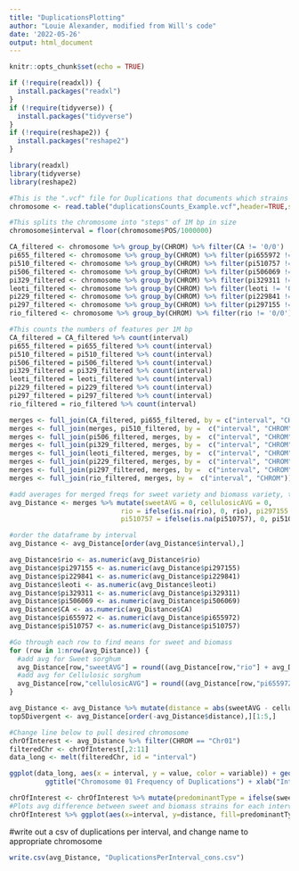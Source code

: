 ---
title: "DuplicationsPlotting"
author: "Louie Alexander, modified from Will's code"
date: '2022-05-26'
output: html_document
---

```{r setup, include=FALSE}
knitr::opts_chunk$set(echo = TRUE)
```

```{r}

if (!require(readxl)) {
  install.packages("readxl")
}
if (!require(tidyverse)) {
  install.packages("tidyverse")
}
if (!require(reshape2)) {
  install.packages("reshape2")
}

library(readxl)
library(tidyverse)
library(reshape2)

```

```{r}
#This is the ".vcf" file for Duplications that documents which strains a given duplication occurs in
chromosome <- read.table("duplicationsCounts_Example.vcf",header=TRUE,sep = '\t')
```

```{r} 

#This splits the chromosome into "steps" of 1M bp in size
chromosome$interval = floor(chromosome$POS/1000000)
```

```{r}
CA_filtered <- chromosome %>% group_by(CHROM) %>% filter(CA != '0/0')
pi655_filtered <- chromosome %>% group_by(CHROM) %>% filter(pi655972 != '0/0')
pi510_filtered <- chromosome %>% group_by(CHROM) %>% filter(pi510757 != '0/0')
pi506_filtered <- chromosome %>% group_by(CHROM) %>% filter(pi506069 != '0/0')
pi329_filtered <- chromosome %>% group_by(CHROM) %>% filter(pi329311 != '0/0')  
leoti_filtered <- chromosome %>% group_by(CHROM) %>% filter(leoti != '0/0')        
pi229_filtered <- chromosome %>% group_by(CHROM) %>% filter(pi229841 != '0/0')
pi297_filtered <- chromosome %>% group_by(CHROM) %>% filter(pi297155 != '0/0')    
rio_filtered <- chromosome %>% group_by(CHROM) %>% filter(rio != '0/0')   
```

```{r}
#This counts the numbers of features per 1M bp
CA_filtered = CA_filtered %>% count(interval)
pi655_filtered = pi655_filtered %>% count(interval)
pi510_filtered = pi510_filtered %>% count(interval)
pi506_filtered = pi506_filtered %>% count(interval)
pi329_filtered = pi329_filtered %>% count(interval)
leoti_filtered = leoti_filtered %>% count(interval)
pi229_filtered = pi229_filtered %>% count(interval)
pi297_filtered = pi297_filtered %>% count(interval)
rio_filtered = rio_filtered %>% count(interval)
```

```{r}
merges <- full_join(CA_filtered, pi655_filtered, by = c("interval", "CHROM"))
merges <- full_join(merges, pi510_filtered, by =  c("interval", "CHROM"))
merges <- full_join(pi506_filtered, merges, by =  c("interval", "CHROM"))
merges <- full_join(pi329_filtered, merges, by =  c("interval", "CHROM"))
merges <- full_join(leoti_filtered, merges, by =  c("interval", "CHROM"))
merges <- full_join(pi229_filtered, merges, by =  c("interval", "CHROM"))
merges <- full_join(pi297_filtered, merges, by =  c("interval", "CHROM"))
merges <- full_join(rio_filtered, merges, by =  c("interval", "CHROM"))

```

```{r}
#add averages for merged freqs for sweet variety and biomass variety, then make sure that strains with 0 features at a given column have 0 instead of NA:
avg_Distance <- merges %>% mutate(sweetAVG = 0, cellulosicAVG = 0, 
                            rio = ifelse(is.na(rio), 0, rio), pi297155 = ifelse(is.na(pi297155), 0, pi297155), pi229841 = ifelse(is.na(pi229841), 0, pi229841), leoti = ifelse(is.na(leoti), 0, leoti), pi329311 = ifelse(is.na(pi329311), 0, pi329311), pi506069 = ifelse(is.na(pi506069), 0, pi506069), 
                            pi510757 = ifelse(is.na(pi510757), 0, pi510757), pi655972 = ifelse(is.na(pi655972), 0, pi655972), CA = ifelse(is.na(CA), 0, CA)) 

#order the dataframe by interval
avg_Distance <- avg_Distance[order(avg_Distance$interval),]

avg_Distance$rio <- as.numeric(avg_Distance$rio)
avg_Distance$pi297155 <- as.numeric(avg_Distance$pi297155)
avg_Distance$pi229841 <- as.numeric(avg_Distance$pi229841)
avg_Distance$leoti <- as.numeric(avg_Distance$leoti)
avg_Distance$pi329311 <- as.numeric(avg_Distance$pi329311)
avg_Distance$pi506069 <- as.numeric(avg_Distance$pi506069)
avg_Distance$CA <- as.numeric(avg_Distance$CA)
avg_Distance$pi655972 <- as.numeric(avg_Distance$pi655972)
avg_Distance$pi510757 <- as.numeric(avg_Distance$pi510757)

#Go through each row to find means for sweet and biomass
for (row in 1:nrow(avg_Distance)) {
  #add avg for Sweet sorghum
  avg_Distance[row,"sweetAVG"] = round((avg_Distance[row,"rio"] + avg_Distance[row,"CA"] + avg_Distance[row,"leoti"])/3, 2)
  #add avg for Cellulosic sorghum
  avg_Distance[row,"cellulosicAVG"] = round((avg_Distance[row,"pi655972"] + avg_Distance[row,"pi510757"] + avg_Distance[row,"pi506069"] + avg_Distance[row,"pi329311"] + avg_Distance[row,"pi229841"] + avg_Distance[row,"pi297155"])/6, 2) 
} 

avg_Distance <- avg_Distance %>% mutate(distance = abs(sweetAVG - cellulosicAVG))
top5Divergent <- avg_Distance[order(-avg_Distance$distance),][1:5,]
```

```{r}
#Change line below to pull desired chromosome
chrOfInterest <- avg_Distance %>% filter(CHROM == "Chr01")
filteredChr <- chrOfInterest[,2:11]
data_long <- melt(filteredChr, id = "interval")

ggplot(data_long, aes(x = interval, y = value, color = variable)) + geom_line() +
         ggtitle("Chromosome 01 Frequency of Duplications") + xlab("Interval (1M bp)") + ylab("Number of Features")

```

```{r}
chrOfInterest <- chrOfInterest %>% mutate(predominantType = ifelse(sweetAVG > cellulosicAVG, "Sweet", "Cellulosic"))
#Plots avg difference between sweet and biomass strains for each interval of given chromosome
chrOfInterest %>% ggplot(aes(x=interval, y=distance, fill=predominantType)) + geom_col() + ggtitle("Chromosome 01 Average Difference in Number of Duplications") + xlab("Interval (1M bp)") + ylab("Average Difference (count)") + scale_fill_manual(values = c("#009E73", "#E69F00"))

```

#write out a csv of duplications per interval, and change name to appropriate chromosome
```{r}
write.csv(avg_Distance, "DuplicationsPerInterval_cons.csv")
```

